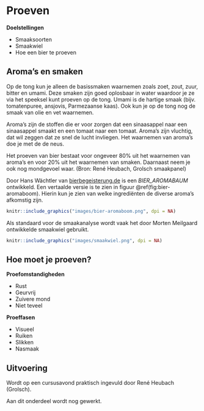 # Proeven

**Doelstellingen**

-  Smaaksoorten
-  Smaakwiel
-  Hoe een bier te proeven

## Aroma's en smaken

Op de tong kun je alleen de basissmaken waarnemen zoals zoet, zout, zuur, bitter en umami. Deze smaken zijn goed oplosbaar in water waardoor je ze via het speeksel kunt proeven op de tong. Umami is de hartige smaak (bijv. tomatenpuree, ansjovis, Parmezaanse kaas). Ook kun je op de tong nog de smaak van olie en vet waarnemen.

Aroma’s zijn de stoffen die er voor zorgen dat een sinaasappel naar een sinaasappel smaakt en een tomaat naar een tomaat. Aroma's zijn vluchtig, dat wil zeggen dat ze snel de lucht invliegen. Het waarnemen van aroma's doe je met de de neus.

Het proeven van bier bestaat voor ongeveer 80% uit het waarnemen van aroma's en voor 20% uit het waarnemen van smaken. Daarnaast neem je ook nog mondgevoel waar. (Bron: René Heubach, Grolsch smaakpanel)

Door Hans Wächtler van [bierbegeisterung.de](https://bierbegeisterung.de) is een *BIER_AROMABAUM* ontwikkeld. Een vertaalde versie is te zien in figuur \@ref(fig:bier-aromaboom). Hierin kun je zien van welke ingrediënten de diverse aroma's afkomstig zijn.

```r
knitr::include_graphics("images/bier-aromaboom.png", dpi = NA)
```

Als standaard voor de smaakanalyse wordt vaak het door Morten Meilgaard ontwikkelde smaakwiel gebruikt.

```r
knitr::include_graphics("images/smaakwiel.png", dpi = NA)
```

## Hoe moet je proeven?

**Proefomstandigheden**

-  Rust
-  Geurvrij
-  Zuivere mond
-  Niet teveel

**Proeffasen**

-  Visueel
-  Ruiken
-  Slikken
-  Nasmaak

## Uitvoering

Wordt op een cursusavond praktisch ingevuld door René Heubach (Grolsch).

Aan dit onderdeel wordt nog gewerkt.
